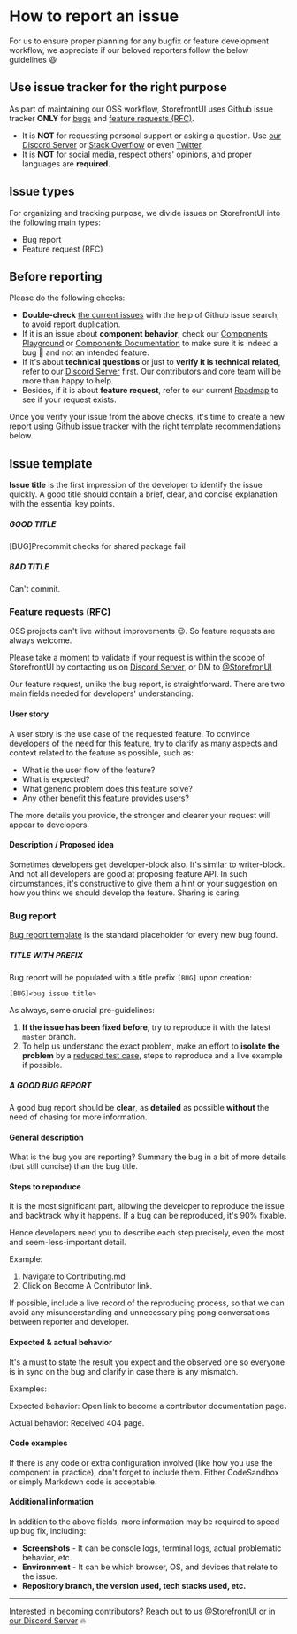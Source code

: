 
<Meta title="Contributing Guide/Guide/How to report an issue" />

<style>{`
  a {
    color: #5ECE7B !important;
  }

  .alert {
    background: #efeded;
    padding: 1rem;
    margin: 0.5rem 0 1rem;
  }

  .tip {
    border-left: 5px solid #5ECE7B;
  }

	.warning {
		border-left: 5px solid #ffc107;
		background-color: #fff4d5;
	}

  .danger {
    border-left: 5px solid #c00;
		background-color: #ffe6e6;
  }

  .danger * {
    color: #4d0000;
  }
`}</style>

# How to report an issue

For us to ensure proper planning for any bugfix or feature development workflow, we appreciate if our beloved reporters follow the below guidelines 😃

## Use issue tracker for the right purpose

As part of maintaining our OSS workflow, StorefrontUI uses Github issue tracker **ONLY** for [bugs](#bug-report) and [feature requests (RFC)](#feature-requests-rfc).

<div class="alert warning">

- It is **NOT** for requesting personal support or asking a question. Use [our Discord Server](https://discord.gg/GS8hqFS) or [Stack Overflow](https://stackoverflow.com) or even [Twitter](https://twitter.com/home).
- It is **NOT** for social media, respect others' opinions, and proper languages are **required**.

</div>

## Issue types

For organizing and tracking purpose, we divide issues on StorefrontUI into the following main types:

- Bug report
- Feature request (RFC)

## Before reporting

Please do the following checks:

- **Double-check** [the current issues](https://github.com/DivanteLtd/storefront-ui/issues) with the help of Github issue search, to avoid report duplication.
- If it is an issue about **component behavior**, check our [Components Playground](http://storybook.storefrontui.io) or [Components Documentation](/components/Accordion.md) to make sure it is indeed a bug 🐛 and not an intended feature.
- If it's about **technical questions** or just to **verify it is technical related**, refer to our [Discord Server](https://discord.gg/GS8hqFS) first. Our contributors and core team will be more than happy to help.
- Besides, if it is about **feature request**, refer to our current [Roadmap](https://github.com/vuestorefront/storefront-ui/blob/develop/ROADMAP.md) to see if your request exists.

Once you verify your issue from the above checks, it's time to create a new report using [Github issue tracker](https://github.com/DivanteLtd/storefront-ui/issues/new) with the right template recommendations below.

## Issue template

**Issue title** is the first impression of the developer to identify the issue quickly. A good title should contain a brief, clear, and concise explanation with the essential key points.

<div class="alert tip">
  <h5>GOOD TITLE</h5>
  <p>[BUG]Precommit checks for shared package fail</p>
</div>

<div class="alert danger">
  <h5> BAD TITLE</h5>
  <p>Can't commit.</p>
</div>

### Feature requests (RFC)

OSS projects can't live without improvements 😉. So feature requests are always welcome.

<div class="alert warning">

Please take a moment to validate if your request is within the scope of StorefrontUI by contacting us on [Discord Server](https://discord.gg/GS8hqFS), or DM to [@StorefronUI](https://twitter.com/StorefrontUI)

</div>

Our feature request, unlike the bug report, is straightforward. There are two main fields needed for developers' understanding:

#### User story

A user story is the use case of the requested feature. To convince developers of the need for this feature, try to clarify as many aspects and context related to the feature as possible, such as:

- What is the user flow of the feature?
- What is expected?
- What generic problem does this feature solve?
- Any other benefit this feature provides users?

The more details you provide, the stronger and clearer your request will appear to developers.

#### Description / Proposed idea

Sometimes developers get developer-block also. It's similar to writer-block. And not all developers are good at proposing feature API. In such circumstances, it's constructive to give them a hint or your suggestion on how you think we should develop the feature. Sharing is caring.

### Bug report

[Bug report template](https://github.com/DivanteLtd/storefront-ui/blob/master/.github/ISSUE_TEMPLATE/bug_report.md) is the standard placeholder for every new bug found.

<div class="alert tip">
  <h5> TITLE WITH PREFIX</h5>
  <p>Bug report will be populated with a title prefix <code>[BUG]</code> upon creation:</p>

`[BUG]<bug issue title>`

</div>

As always, some crucial pre-guidelines:

1. **If the issue has been fixed before**, try to reproduce it with the latest `master` branch.
2. To help us understand the exact problem, make an effort to **isolate the problem** by a [reduced test case](http://css-tricks.com/reduced-test-cases/), steps to reproduce and a live example if possible.

<div class="alert tip">
  <h5> A GOOD BUG REPORT</h5>
  <p>
    A good bug report should be <b>clear</b>, as <b>detailed</b> as possible <b>without</b> the need of chasing for more information.
  </p>

</div>

#### General description

What is the bug you are reporting? Summary the bug in a bit of more details (but still concise) than the bug title.

#### Steps to reproduce

It is the most significant part, allowing the developer to reproduce the issue and backtrack why it happens. If a bug can be reproduced, it's 90% fixable.

Hence developers need you to describe each step precisely, even the most and seem-less-important detail.

Example:

1. Navigate to Contributing.md
2. Click on Become A Contributor link.

If possible, include a live record of the reproducing process, so that we can avoid any misunderstanding and unnecessary ping pong conversations between reporter and developer.

#### Expected & actual behavior

It's a must to state the result you expect and the observed one so everyone is in sync on the bug and clarify in case there is any mismatch.

Examples:

Expected behavior: Open link to become a contributor documentation page.

Actual behavior: Received 404 page.

#### Code examples

If there is any code or extra configuration involved (like how you use the component in practice), don't forget to include them. Either CodeSandbox or simply Markdown code is acceptable.

#### Additional information

In addition to the above fields, more information may be required to speed up bug fix, including:

- **Screenshots** - It can be console logs, terminal logs, actual problematic behavior, etc.
- **Environment** - It can be which browser, OS, and devices that relate to the issue.
- **Repository branch, the version used, tech stacks used, etc.**

---

Interested in becoming contributors? Reach out to us [@StorefrontUI](https://twitter.com/StorefrontUI) or in [our Discord Server](https://discord.gg/GS8hqFS) 🔥
